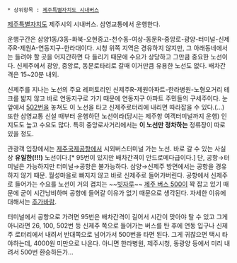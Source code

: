  * 상위항목 : [[제주특별자치도 시내버스]]

[[제주특별자치도]] 제주시의 시내버스. 삼영교통에서 운행한다.

운행구간은 삼양1동/3동-화북-오현중고-천수동-여상-동문R-중앙로-광양-터미널-신제주R-제원A-연동지구-한라대이다.
시청 위쪽 지역은 경유하지 않지만, 그 아래동네에서는 들려야 할 곳을 어지간하면 다 들리기 때문에 수요가 상당하고 그만큼 중요한 노선이다. 신제주에서 광양, 중앙로, 동문로타리로 갈때 이거만큼 유용한 노선도 없다. 배차간격은 15~20분 내외.

신제주를 지나는 노선의 주요 레퍼토리인 신제주R-제원아파트-한라병원-노형오거리 테크를 밟지 않고 바로 연동지구로 가기 때문에 연동지구 아파트 주민들의 구세주이다. 눈앞에서 [[제주 버스 502|502번]]을 놓쳐도 이 노선을 타고 신제주로터리에 내리면 따라잡을 수 있다.(...)
또한 삼영교통 신설 때부터 운행하던 노선이라(당시는 제주항 여객터미널까지 운행) 인지도도 높고 수요도 많다. 특히 중앙로사거리에서는 '''이 노선만 정차하는''' 정류장이 따로 있을 정도.

관광객 입장에서는 [[제주국제공항]]에서 시외버스터미널 가는 노선. 바로 갈 수 있는 사실상 '''유일한(!!!)''' 노선이다.[* 95번이 있지만 배차간격이 안드로메다급이다.] 단, 공항→터미널은 가능하지만 터미널→공항은 불가능하다. 삼양→신제주 방면에서는 공항을 경유하지 않기 때문. 월성마을로 빠지지 않고 바로 신제주로 들어가버린다. 공항에서 신제주로 들어가는 수요를 노선이 거의 겹치는 ~~[[빗자루]]~~ [[제주 버스 500]]이 꽉 잡고 있기 때문에 굳이 시간낭비하며 공항에 들어갈 이유가 없기 때문으로 생각된다. 자세한 이유에 대해서는 [[추가바람]].

터미널에서 공항으로 가려면 95번은 배차간격이 길어서 시간이 맞아야 탈 수 있고 그게 아니라면 26, 100, 502번 등 신제주 쪽으로 들어가는 버스를 탄 후에 연동 입구나 신제주 로터리에서 내려서 반대쪽으로 넘어가서 500번을 타면 된다. 그게 귀찮으면 택시 타야하는데, 4000원 미만으로 나온다. 아니면 한라병원, 제주시청, 동광양 등에서 미리 내려서 500번 환승하든가...
